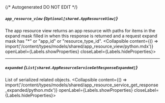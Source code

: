 {/* Autogenerated DO NOT EDIT  */}

##### `app_resource_view` *{`Optional[shared.AppResourceView]`}*
The app resource view returns an app resource with paths for items in the expand mask filled in when this response is returned and a request expand mask has "\*" or "app_id" or "resource_type_id".
<Collapsible content={() => import('/content/types/models/shared/app_resource_view/python.mdx')} openLabel={Labels.showProperties} closeLabel={Labels.hideProperties}>
</Collapsible>

---
##### `expanded` *{`List[shared.AppResourceServiceGetResponseExpanded]`}*
List of serialized related objects.
<Collapsible content={() => import('/content/types/models/shared/app_resource_service_get_response_expanded/python.mdx')} openLabel={Labels.showProperties} closeLabel={Labels.hideProperties}>
</Collapsible>



